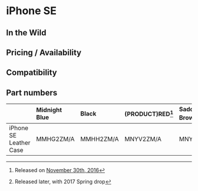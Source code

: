 # iPhone SE

## In the Wild

## Pricing / Availability

## Compatibility

## Part numbers

|                        | Midnight Blue | Black     | (PRODUCT)RED[^1] | Saddle Brown[^2] |
| :--------------------- | :------------ | :-------- | :--------------- | :--------------- |
| iPhone SE Leather Case | MMHG2ZM/A     | MMHH2ZM/A | MNYV2ZM/A        | MNYW2ZM/A        |

[^1]: Released on [November 30th, 2016](https://www.apple.com/newsroom/2016/11/apple-turns-red-with-more-ways-than-ever-to-join-the-fight-against-aids/)
[^2]: Released later, with 2017 Spring drop
